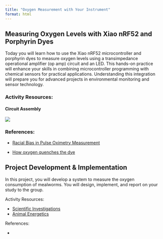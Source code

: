 ```yaml
---
title: "Oxygen Measurement with Your Instrument"
format: html
---
```


## Measuring Oxygen Levels with Xiao nRF52 and Porphyrin Dyes

Today you will learn how to use the Xiao nRF52 microcontroller and porphyrin dyes to measure oxygen levels using a transimpedance operational amplifier (op amp) circuit and an LED. This hands-on practice will enhance your skills in combining microcontroller programming with chemical sensors for practical applications. Understanding this integration will prepare you for advanced projects in environmental monitoring and sensor technology.

### Activity Resources:

#### Circuit Assembly

![](images/clipboard-2779319048.png)

### References:

-   [Racial Bias in Pulse Oximetry Measurement](https://drive.google.com/file/d/12wFBgHsnXHwHHjvq4h9x7szCiWOsSnGj/view?usp=sharing)

-   [How oxygen quenches the dye](https://drive.google.com/file/d/1B31wn0eqrYTXJlzaJ1cAhrvddZaYsUvA/view?usp=sharing)

## Project Development & Implementation

In this project, you will develop a system to measure the oxygen consumption of mealworms. You will design, implement, and report on your study to the group.

Activity Resources:

-   [Scientific Investigations](https://drive.google.com/file/d/1VxwS43iLNfmlDRqQ8AczWFjmiRtCjZ7I/view?usp=sharing)
-   [Animal Energetics](https://drive.google.com/file/d/1U2pH7BtwrHkYU36CzU7gfjyTT6UyDaMR/view?usp=sharing)

References:

-   
